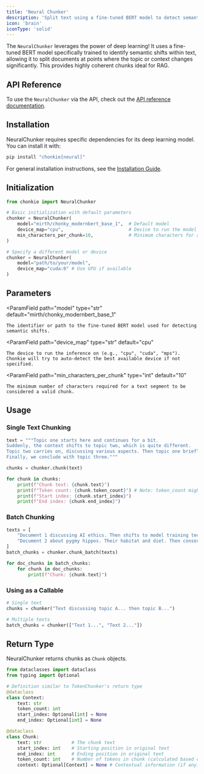 ```yaml
---
title: 'Neural Chunker'
description: 'Split text using a fine-tuned BERT model to detect semantic shifts'
icon: 'brain'
iconType: 'solid'
---
```


The `NeuralChunker` leverages the power of deep learning! It uses a fine-tuned BERT model specifically trained to identify semantic shifts within text, allowing it to split documents at points where the topic or context changes significantly. This provides highly coherent chunks ideal for RAG.

## API Reference
To use the `NeuralChunker` via the API, check out the [API reference documentation](../../api-reference/neural-chunker).

## Installation

NeuralChunker requires specific dependencies for its deep learning model. You can install it with:

```bash
pip install "chonkie[neural]"
```

<Info>For general installation instructions, see the [Installation Guide](/python-sdk/getting-started/installation).</Info>

## Initialization

```python
from chonkie import NeuralChunker

# Basic initialization with default parameters
chunker = NeuralChunker(
    model="mirth/chonky_modernbert_base_1",  # Default model
    device_map="cpu",                        # Device to run the model on ('cpu', 'cuda', etc.)
    min_characters_per_chunk=10,             # Minimum characters for a chunk
)

# Specify a different model or device
chunker = NeuralChunker(
    model="path/to/your/model",
    device_map="cuda:0" # Use GPU if available
)
```

## Parameters

<ParamField
    path="model"
    type="str"
    default="mirth/chonky_modernbert_base_1"
>
    The identifier or path to the fine-tuned BERT model used for detecting semantic shifts.
</ParamField>

<ParamField
    path="device_map"
    type="str"
    default="cpu"
>
    The device to run the inference on (e.g., "cpu", "cuda", "mps"). Chonkie will try to auto-detect the best available device if not specified.
</ParamField>

<ParamField
    path="min_characters_per_chunk"
    type="int"
    default="10"
>
    The minimum number of characters required for a text segment to be considered a valid chunk.
</ParamField>


## Usage

### Single Text Chunking

```python
text = """Topic one starts here and continues for a bit.
Suddenly, the context shifts to topic two, which is quite different.
Topic two carries on, discussing various aspects. Then topic one briefly returns.
Finally, we conclude with topic three."""

chunks = chunker.chunk(text)

for chunk in chunks:
    print(f"Chunk text: {chunk.text}")
    print(f"Token count: {chunk.token_count}") # Note: token_count might be added post-hoc or not available depending on implementation
    print(f"Start index: {chunk.start_index}")
    print(f"End index: {chunk.end_index}")
```

### Batch Chunking

```python
texts = [
    "Document 1 discussing AI ethics. Then shifts to model training techniques.",
    "Document 2 about pygmy hippos. Their habitat and diet. Then conservation efforts."
]
batch_chunks = chunker.chunk_batch(texts)

for doc_chunks in batch_chunks:
    for chunk in doc_chunks:
        print(f"Chunk: {chunk.text}")
```

### Using as a Callable

```python
# Single text
chunks = chunker("Text discussing topic A... then topic B...")

# Multiple texts
batch_chunks = chunker(["Text 1...", "Text 2..."])
```

## Return Type

NeuralChunker returns chunks as `Chunk` objects.

```python
from dataclasses import dataclass
from typing import Optional

# Definition similar to TokenChunker's return type
@dataclass
class Context:
    text: str
    token_count: int
    start_index: Optional[int] = None
    end_index: Optional[int] = None

@dataclass
class Chunk:
    text: str           # The chunk text
    start_index: int    # Starting position in original text
    end_index: int      # Ending position in original text
    token_count: int    # Number of tokens in chunk (calculated based on the tokenizer used)
    context: Optional[Context] = None # Contextual information (if any)
```

